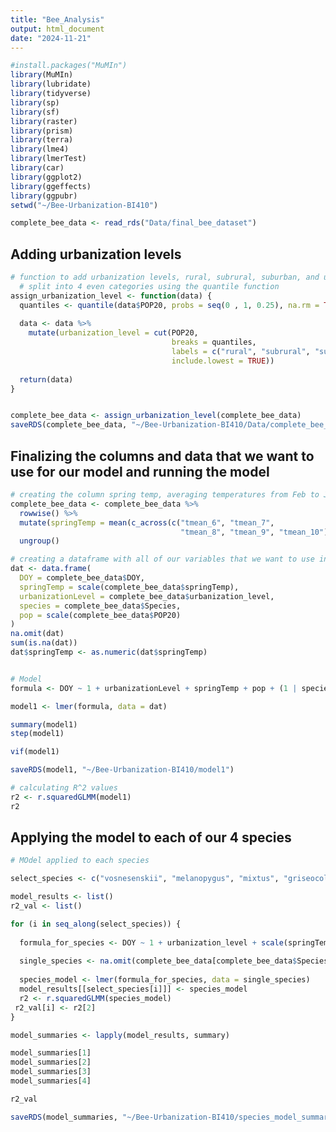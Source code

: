 ```yaml
---
title: "Bee_Analysis"
output: html_document
date: "2024-11-21"
---
```


```r
#install.packages("MuMIn")
library(MuMIn)
library(lubridate)
library(tidyverse)
library(sp)
library(sf)
library(raster)
library(prism)
library(terra)
library(lme4)
library(lmerTest)
library(car)
library(ggplot2)
library(ggeffects)
library(ggpubr)
setwd("~/Bee-Urbanization-BI410")

complete_bee_data <- read_rds("Data/final_bee_dataset")
```

## Adding urbanization levels 

```r
# function to add urbanization levels, rural, subrural, suburban, and urban
  # split into 4 even categories using the quantile function
assign_urbanization_level <- function(data) {
  quantiles <- quantile(data$POP20, probs = seq(0 , 1, 0.25), na.rm = TRUE)
  
  data <- data %>% 
    mutate(urbanization_level = cut(POP20,
                                    breaks = quantiles,
                                    labels = c("rural", "subrural", "suburban", "urban"),
                                    include.lowest = TRUE))
  
  return(data)
}


complete_bee_data <- assign_urbanization_level(complete_bee_data)
saveRDS(complete_bee_data, "~/Bee-Urbanization-BI410/Data/complete_bee_data")

```

## Finalizing the columns and data that we want to use for our model and running the model

```r

# creating the column spring temp, averaging temperatures from Feb to June
complete_bee_data <- complete_bee_data %>%
  rowwise() %>%
  mutate(springTemp = mean(c_across(c("tmean_6", "tmean_7", 
                                      "tmean_8", "tmean_9", "tmean_10")), na.rm = TRUE)) %>%
  ungroup()

# creating a dataframe with all of our variables that we want to use in the model
dat <- data.frame(
  DOY = complete_bee_data$DOY,
  springTemp = scale(complete_bee_data$springTemp),
  urbanizationLevel = complete_bee_data$urbanization_level,
  species = complete_bee_data$Species,
  pop = scale(complete_bee_data$POP20)
)
na.omit(dat)
sum(is.na(dat))
dat$springTemp <- as.numeric(dat$springTemp)


# Model 
formula <- DOY ~ 1 + urbanizationLevel + springTemp + pop + (1 | species)

model1 <- lmer(formula, data = dat)

summary(model1)
step(model1)

vif(model1)

saveRDS(model1, "~/Bee-Urbanization-BI410/model1")

# calculating R^2 values
r2 <- r.squaredGLMM(model1)
r2

```



## Applying the model to each of our 4 species
```r
# MOdel applied to each species 

select_species <- c("vosnesenskii", "melanopygus", "mixtus", "griseocollis")

model_results <- list()
r2_val <- list()

for (i in seq_along(select_species)) {
  
  formula_for_species <- DOY ~ 1 + urbanization_level + scale(springTemp) + scale(POP20) + (1 | COUNTY)
  
  single_species <- na.omit(complete_bee_data[complete_bee_data$Species == select_species[i], ])
  
  species_model <- lmer(formula_for_species, data = single_species)
  model_results[[select_species[i]]] <- species_model
  r2 <- r.squaredGLMM(species_model)
 r2_val[i] <- r2[2]
}

model_summaries <- lapply(model_results, summary)

model_summaries[1]
model_summaries[2]
model_summaries[3]
model_summaries[4]

r2_val

saveRDS(model_summaries, "~/Bee-Urbanization-BI410/species_model_summaries")

```
